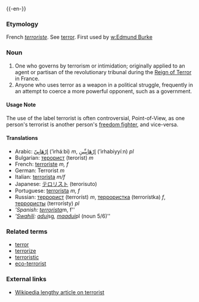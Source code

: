 {{wikipedia}}
{{-en-}}
===Etymology===
French ''[[terroriste]]''. See [[terror]].  First used by [[w:Edmund Burke]]

===Noun===
# One who governs by terrorism or intimidation; originally applied to an agent or partisan of the revolutionary tribunal during the [[w:Reign of Terror|Reign of Terror]] in France.
# Anyone who uses terror as a weapon in a political struggle, frequently in an attempt to coerce a more powerful opponent, such as a government. 
====Usage Note====
The use of the label terrorist is often controversial, Point-of-View, as one person's terrorist is another person's [[freedom fighter]], and vice-versa.

====Translations====
*Arabic: [[ارهابي|إرْهَابِيّ]] (’irháːbi) ''m'', [[ارهابيين|إرْهَابِيِّين]] (’irhabiyyíːn) ''pl''
*Bulgarian: [[терорист]] (teroríst) ''m''
*French: [[terroriste]] ''m, f''
*German: Terrorist ''m''
*Italian: [[terrorista]] ''m/f''
*Japanese: [[テロリスト]] (terorisuto)
*Portuguese: [[terrorista]] ''m, f''
*Russian: [[террорист]] (terroríst) ''m'', [[террористка]] (terrorístka) ''f'', [[террористы]] (terrorísty) ''pl''
*'''Spanish: [[terrorista]] ''m, f''
*'''[[Swahili]]: [[adui]] ''sg'', [[maadui]] ''pl (noun 5/6)''

===Related terms===
*[[terror]]
*[[terrorize]]
*[[terroristic]]
*[[eco-terrorist]]

===External links===
*[[w:terrorist|Wikipedia lengthy article on terrorist]]